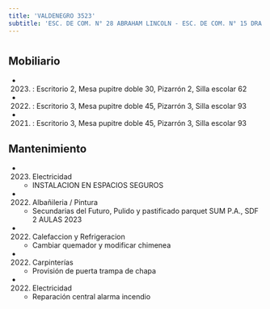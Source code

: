 ```yaml
---
title: 'VALDENEGRO 3523'
subtitle: 'ESC. DE COM. N° 28 ABRAHAM LINCOLN - ESC. DE COM. N° 15 DRA. CECILIA GRIERSON'
---
```


#


## Mobiliario

*  (2023) : Escritorio 2, Mesa pupitre doble 30, Pizarrón 2, Silla escolar 62 

*  (2022) : Escritorio 3, Mesa pupitre doble 45, Pizarrón 3, Silla escolar 93 

*  (2021) : Escritorio 3, Mesa pupitre doble 45, Pizarrón 3, Silla escolar 93 





## Mantenimiento

*  (2023) Electricidad 
    + INSTALACION EN ESPACIOS SEGUROS

*  (2022) Albañileria / Pintura 
    + Secundarias del Futuro, Pulido y pastificado parquet SUM P.A., SDF 2 AULAS 2023

*  (2022) Calefaccion y Refrigeracion 
    + Cambiar quemador y modificar chimenea

*  (2022) Carpinterías 
    + Provisión de puerta trampa de chapa

*  (2022) Electricidad 
    + Reparación central alarma incendio



